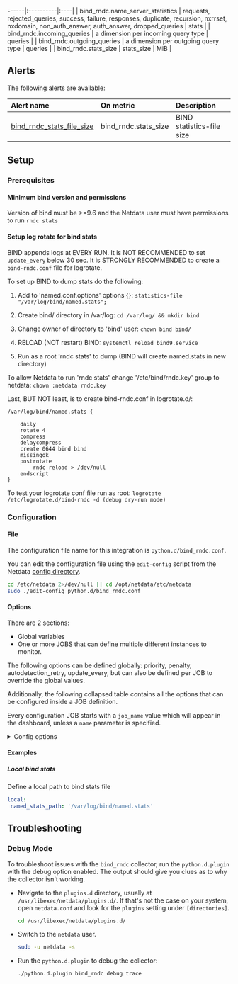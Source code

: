 ------|:----------|:----|
| bind_rndc.name_server_statistics | requests, rejected_queries, success, failure, responses, duplicate, recursion, nxrrset, nxdomain, non_auth_answer, auth_answer, dropped_queries | stats |
| bind_rndc.incoming_queries | a dimension per incoming query type | queries |
| bind_rndc.outgoing_queries | a dimension per outgoing query type | queries |
| bind_rndc.stats_size | stats_size | MiB |



## Alerts


The following alerts are available:

| Alert name  | On metric | Description |
|:------------|:----------|:------------|
| [ bind_rndc_stats_file_size ](https://github.com/netdata/netdata/blob/master/health/health.d/bind_rndc.conf) | bind_rndc.stats_size | BIND statistics-file size |


## Setup

### Prerequisites

#### Minimum bind version and permissions

Version of bind must be >=9.6 and the Netdata user must have permissions to run `rndc stats`

#### Setup log rotate for bind stats

BIND appends logs at EVERY RUN. It is NOT RECOMMENDED to set `update_every` below 30 sec.
It is STRONGLY RECOMMENDED to create a `bind-rndc.conf` file for logrotate.

To set up BIND to dump stats do the following:

1. Add to 'named.conf.options' options {}:
`statistics-file "/var/log/bind/named.stats";`

2. Create bind/ directory in /var/log:
`cd /var/log/ && mkdir bind`

3. Change owner of directory to 'bind' user:
`chown bind bind/`

4. RELOAD (NOT restart) BIND:
`systemctl reload bind9.service`

5. Run as a root 'rndc stats' to dump (BIND will create named.stats in new directory)

To allow Netdata to run 'rndc stats' change '/etc/bind/rndc.key' group to netdata:
`chown :netdata rndc.key`

Last, BUT NOT least, is to create bind-rndc.conf in logrotate.d/:
```
/var/log/bind/named.stats {

    daily
    rotate 4
    compress
    delaycompress
    create 0644 bind bind
    missingok
    postrotate
        rndc reload > /dev/null
    endscript
}
```
To test your logrotate conf file run as root:
`logrotate /etc/logrotate.d/bind-rndc -d (debug dry-run mode)`



### Configuration

#### File

The configuration file name for this integration is `python.d/bind_rndc.conf`.


You can edit the configuration file using the `edit-config` script from the
Netdata [config directory](/docs/configuring/configuration#the-netdata-config-directory).

```bash
cd /etc/netdata 2>/dev/null || cd /opt/netdata/etc/netdata
sudo ./edit-config python.d/bind_rndc.conf
```
#### Options

There are 2 sections:

* Global variables
* One or more JOBS that can define multiple different instances to monitor.

The following options can be defined globally: priority, penalty, autodetection_retry, update_every, but can also be defined per JOB to override the global values.

Additionally, the following collapsed table contains all the options that can be configured inside a JOB definition.

Every configuration JOB starts with a `job_name` value which will appear in the dashboard, unless a `name` parameter is specified.


<details><summary>Config options</summary>

| Name | Description | Default | Required |
|:----|:-----------|:-------|:--------:|
| update_every | Sets the default data collection frequency. | 5 | no |
| priority | Controls the order of charts at the netdata dashboard. | 60000 | no |
| autodetection_retry | Sets the job re-check interval in seconds. | 0 | no |
| penalty | Indicates whether to apply penalty to update_every in case of failures. | yes | no |
| name | Job name. This value will overwrite the `job_name` value. JOBS with the same name are mutually exclusive. Only one of them will be allowed running at any time. This allows autodetection to try several alternatives and pick the one that works. |  | no |
| named_stats_path | Path to the named stats, after being dumped by `nrdc` | /var/log/bind/named.stats | no |

</details>

#### Examples

##### Local bind stats

Define a local path to bind stats file

```yaml
local:
 named_stats_path: '/var/log/bind/named.stats'

```


## Troubleshooting

### Debug Mode

To troubleshoot issues with the `bind_rndc` collector, run the `python.d.plugin` with the debug option enabled. The output
should give you clues as to why the collector isn't working.

- Navigate to the `plugins.d` directory, usually at `/usr/libexec/netdata/plugins.d/`. If that's not the case on
  your system, open `netdata.conf` and look for the `plugins` setting under `[directories]`.

  ```bash
  cd /usr/libexec/netdata/plugins.d/
  ```

- Switch to the `netdata` user.

  ```bash
  sudo -u netdata -s
  ```

- Run the `python.d.plugin` to debug the collector:

  ```bash
  ./python.d.plugin bind_rndc debug trace
  ```



